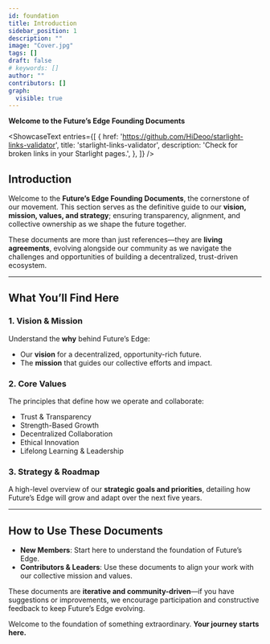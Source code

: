 ```yaml
---
id: foundation
title: Introduction
sidebar_position: 1
description: ""
image: "Cover.jpg"
tags: []
draft: false
# keywords: []
author: ""
contributors: []
graph:
  visible: true
---
```




**Welcome to the Future’s Edge Founding Documents**


<ShowcaseText
  entries={[
    {
      href: 'https://github.com/HiDeoo/starlight-links-validator',
      title: 'starlight-links-validator',
      description: 'Check for broken links in your Starlight pages.',
    },
  ]}
/>

<CardGrid>
  <LinkCard title="👁️ 5 Year Vision" href="/foundation/vision/" />
  <LinkCard title="🎯 5 Year Mission" href="/foundation/mission/" />
  <LinkCard title="🌍 Core Values" href="/foundation/values/" />
  <LinkCard title="🏆 Strategy Docs" href="/foundation/strategy/" />
  <LinkCard title="📜 Governance Overview" href="/governance/" />
  <LinkCard title="📗 Special Agent Handbook" href="/agent-handbook/" />
</CardGrid>


## **Introduction**

Welcome to the **Future’s Edge Founding Documents**, the cornerstone of our movement. This section serves as the definitive guide to our **vision, mission, values, and strategy**; ensuring transparency, alignment, and collective ownership as we shape the future together.

These documents are more than just references—they are **living agreements**, evolving alongside our community as we navigate the challenges and opportunities of building a decentralized, trust-driven ecosystem.

---

## **What You’ll Find Here**

### **1. Vision & Mission**

Understand the **why** behind Future’s Edge:

- Our **vision** for a decentralized, opportunity-rich future.
- The **mission** that guides our collective efforts and impact.

### **2. Core Values**

The principles that define how we operate and collaborate:

- Trust & Transparency
- Strength-Based Growth
- Decentralized Collaboration
- Ethical Innovation
- Lifelong Learning & Leadership

### **3. Strategy & Roadmap**

A high-level overview of our **strategic goals and priorities**, detailing how Future’s Edge will grow and adapt over the next five years.

---

## **How to Use These Documents**

- **New Members**: Start here to understand the foundation of Future’s Edge.
- **Contributors & Leaders**: Use these documents to align your work with our collective mission and values.

These documents are **iterative and community-driven**—if you have suggestions or improvements, we encourage participation and constructive feedback to keep Future’s Edge evolving.

Welcome to the foundation of something extraordinary. **Your journey starts here.**
